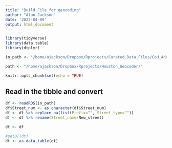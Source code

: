 ```yaml
---
title: "Build File for geocoding"
author: "Alan Jackson"
date: '2022-04-09'
output: html_document
---
```


```r
library(tidyverse)
library(data.table)
library(dtplyr)

in_path <- "/home/ajackson/Dropbox/Rprojects/Curated_Data_Files/CoH_Address_Points/COH_Geocoding_Locations.rds"

path <- "/home/ajackson/Dropbox/Rprojects/Houston_Geocoder/"

knitr::opts_chunk$set(echo = TRUE)
```

##        Read in the tibble and convert

```r
df <- readRDS(in_path)
df$Street_num <- as.character(df$Street_num)
df <- df %>% replace_na(list(Prefix="", Street_type=""))
df <- df %>% rename(Street_name=New_street)

dt <- df

#setDT(dt)
dt <- as.data.table(dt)

```

